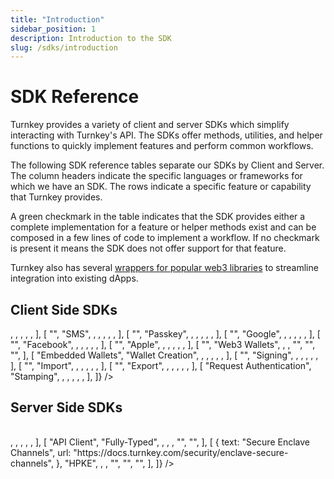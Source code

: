 ```yaml
---
title: "Introduction"
sidebar_position: 1
description: Introduction to the SDK
slug: /sdks/introduction
---
```



# SDK Reference

Turnkey provides a variety of client and server SDKs which simplify interacting with Turnkey's API. The SDKs offer methods, utilities, and helper functions to quickly implement features and perform common workflows.

The following SDK reference tables separate our SDKs by Client and Server. The column headers indicate the specific languages or frameworks for which we have an SDK. The rows indicate a specific feature or capability that Turnkey provides.

A green checkmark in the table indicates that the SDK provides either a complete implementation for a feature or helper methods exist and can be composed in a few lines of code to implement a workflow. If no checkmark is present it means the SDK does not offer support for that feature.

Turnkey also has several [wrappers for popular web3 libraries](https://docs.turnkey.com/category/web3-libraries) to streamline integration into existing dApps.

## Client Side SDKs

<Table
  referenceType="client"
  columnHeadings={[
    {},
    {},
    {
      text: "TypeScript",
    },
    {
      text: "React",
    },
    { text: "React Native" },
    { text: "Flutter" },
    {
      text: "iOS",
    },
  ]}
  tableRows={[
    [
      "Authentication",
      "Email",
      <CheckmarkCircleIcon />,
      <CheckmarkCircleIcon />,
      <CheckmarkCircleIcon />,
      <CheckmarkCircleIcon />,
      <CheckmarkCircleIcon />,
    ],
    [
      "",
      "SMS",
      <CheckmarkCircleIcon />,
      <CheckmarkCircleIcon />,
      <CheckmarkCircleIcon />,
      <CheckmarkCircleIcon />,
      <CheckmarkCircleIcon />,
    ],
    [
      "",
      "Passkey",
      <CheckmarkCircleIcon />,
      <CheckmarkCircleIcon />,
      <CheckmarkCircleIcon />,
      <CheckmarkCircleIcon />,
      <CheckmarkCircleIcon />,
    ],
    [
      "",
      "Google",
      <CheckmarkCircleIcon />,
      <CheckmarkCircleIcon />,
      <CheckmarkCircleIcon />,
      <CheckmarkCircleIcon />,
      <CheckmarkCircleIcon />,
    ],
    [
      "",
      "Facebook",
      <CheckmarkCircleIcon />,
      <CheckmarkCircleIcon />,
      <CheckmarkCircleIcon />,
      <CheckmarkCircleIcon />,
      <CheckmarkCircleIcon />,
    ],
    [
      "",
      "Apple",
      <CheckmarkCircleIcon />,
      <CheckmarkCircleIcon />,
      <CheckmarkCircleIcon />,
      <CheckmarkCircleIcon />,
      <CheckmarkCircleIcon />,
    ],
    [
      "",
      "Web3 Wallets",
      <CheckmarkCircleIcon />,
      <CheckmarkCircleIcon />,
      "",
      "",
      "",
    ],
    [
      "Embedded Wallets",
      "Wallet Creation",
      <CheckmarkCircleIcon />,
      <CheckmarkCircleIcon />,
      <CheckmarkCircleIcon />,
      <CheckmarkCircleIcon />,
      <CheckmarkCircleIcon />,
    ],
    [
      "",
      "Signing",
      <CheckmarkCircleIcon />,
      <CheckmarkCircleIcon />,
      <CheckmarkCircleIcon />,
      <CheckmarkCircleIcon />,
      <CheckmarkCircleIcon />,
    ],
    [
      "",
      "Import",
      <CheckmarkCircleIcon />,
      <CheckmarkCircleIcon />,
      <CheckmarkCircleIcon />,
      <CheckmarkCircleIcon />,
      <CheckmarkCircleIcon />,
    ],
    [
      "",
      "Export",
      <CheckmarkCircleIcon />,
      <CheckmarkCircleIcon />,
      <CheckmarkCircleIcon />,
      <CheckmarkCircleIcon />,
      <CheckmarkCircleIcon />,
    ],
    [
      "Request Authentication",
      "Stamping",
      <CheckmarkCircleIcon />,
      <CheckmarkCircleIcon />,
      <CheckmarkCircleIcon />,
      <CheckmarkCircleIcon />,
      <CheckmarkCircleIcon />,
    ],
  ]}
/>

## Server Side SDKs

<Table
  referenceType="server"
  columnHeadings={[
    {},
    {},
    {
      text: "TypeScript",
    },
    {
      text: "Go",
    },
    {
      text: "Ruby",
    },
    {
      text: "Rust",
    },
    {
      text: "Python",
    },
  ]}
  tableRows={[
    [
      "Request Authentication",
      "Stamping",
      <CheckmarkCircleIcon />,
      <CheckmarkCircleIcon />,
      <CheckmarkCircleIcon />,
      <CheckmarkCircleIcon />,
      <CheckmarkCircleIcon />,
    ],
    [
      "API Client",
      "Fully-Typed",
      <CheckmarkCircleIcon />,
      <CheckmarkCircleIcon />,
      <CheckmarkCircleIcon />,
      "",
      "",
    ],
    [
      {
        text: "Secure Enclave Channels",
        url: "https://docs.turnkey.com/security/enclave-secure-channels",
      },
      "HPKE",
      <CheckmarkCircleIcon />,
      <CheckmarkCircleIcon />,
      "",
      "",
      "",
    ],
  ]}
/>
